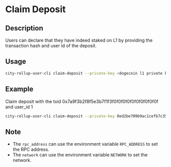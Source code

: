 # Claim Deposit

## Description
Users can declare that they have indeed staked on L1 by providing the transaction hash and user id of the deposit.

## Usage
```bash
city-rollup-user-cli claim-deposit --private-key <dogecoin l1 private key (hex, not wif)> --txid <L1 deposit transaction hash> --user_id <user_id>
```

## Example
Claim deposit with the txid 0x7a9f3b2f8f5e3b7f1f3f0f0f0f0f0f0f0f0f0f0f and user_id 1
```bash
city-rollup-user-cli claim-deposit --private-key 0ed2be709b9ac1cefb7c35449c423efd22bbfe5cff7aa08f00faad772c242a34 --txid 0x7a9f3b2f8f5e3b7f1f3f0f0f0f0f0f0f0f0f0f0f --user_id 1
```


## Note
- The `rpc_address` can use the environment variable `RPC_ADDRESS` to set the RPC address.
- The `network` can use the environment variable `NETWORK` to set the network.
